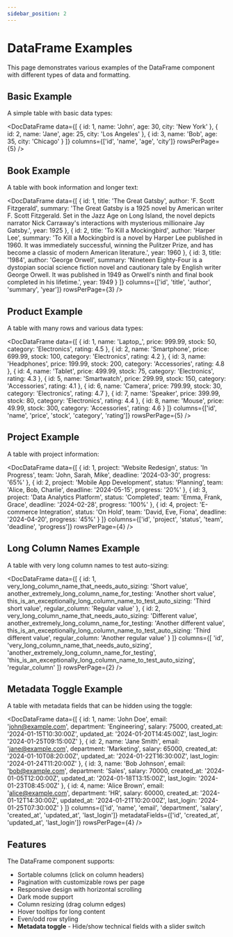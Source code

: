 ```yaml
---
sidebar_position: 2
---
```



# DataFrame Examples

This page demonstrates various examples of the DataFrame component with different types of data and formatting.

## Basic Example

A simple table with basic data types:

<DocDataFrame
  data={[
    { id: 1, name: 'John', age: 30, city: 'New York' },
    { id: 2, name: 'Jane', age: 25, city: 'Los Angeles' },
    { id: 3, name: 'Bob', age: 35, city: 'Chicago' }
  ]}
  columns={['id', 'name', 'age', 'city']}
  rowsPerPage={5}
/>

## Book Example

A table with book information and longer text:

<DocDataFrame
  data={[
    {
      id: 1,
      title: 'The Great Gatsby',
      author: 'F. Scott Fitzgerald',
      summary: 'The Great Gatsby is a 1925 novel by American writer F. Scott Fitzgerald. Set in the Jazz Age on Long Island, the novel depicts narrator Nick Carraway\'s interactions with mysterious millionaire Jay Gatsby.',
      year: 1925
    },
    {
      id: 2,
      title: 'To Kill a Mockingbird',
      author: 'Harper Lee',
      summary: 'To Kill a Mockingbird is a novel by Harper Lee published in 1960. It was immediately successful, winning the Pulitzer Prize, and has become a classic of modern American literature.',
      year: 1960
    },
    {
      id: 3,
      title: '1984',
      author: 'George Orwell',
      summary: 'Nineteen Eighty-Four is a dystopian social science fiction novel and cautionary tale by English writer George Orwell. It was published in 1949 as Orwell\'s ninth and final book completed in his lifetime.',
      year: 1949
    }
  ]}
  columns={['id', 'title', 'author', 'summary', 'year']}
  rowsPerPage={3}
/>

## Product Example

A table with many rows and various data types:

<DocDataFrame
  data={[
    { id: 1, name: 'Laptop_', price: 999.99, stock: 50, category: 'Electronics', rating: 4.5 },
    { id: 2, name: 'Smartphone', price: 699.99, stock: 100, category: 'Electronics', rating: 4.2 },
    { id: 3, name: 'Headphones', price: 199.99, stock: 200, category: 'Accessories', rating: 4.8 },
    { id: 4, name: 'Tablet', price: 499.99, stock: 75, category: 'Electronics', rating: 4.3 },
    { id: 5, name: 'Smartwatch', price: 299.99, stock: 150, category: 'Accessories', rating: 4.1 },
    { id: 6, name: 'Camera', price: 799.99, stock: 30, category: 'Electronics', rating: 4.7 },
    { id: 7, name: 'Speaker', price: 399.99, stock: 80, category: 'Electronics', rating: 4.4 },
    { id: 8, name: 'Mouse', price: 49.99, stock: 300, category: 'Accessories', rating: 4.6 }
  ]}
  columns={['id', 'name', 'price', 'stock', 'category', 'rating']}
  rowsPerPage={5}
/>

## Project Example

A table with project information:

<DocDataFrame
  data={[
    {
      id: 1,
      project: 'Website Redesign',
      status: 'In Progress',
      team: 'John, Sarah, Mike',
      deadline: '2024-03-30',
      progress: '65%'
    },
    {
      id: 2,
      project: 'Mobile App Development',
      status: 'Planning',
      team: 'Alice, Bob, Charlie',
      deadline: '2024-05-15',
      progress: '20%'
    },
    {
      id: 3,
      project: 'Data Analytics Platform',
      status: 'Completed',
      team: 'Emma, Frank, Grace',
      deadline: '2024-02-28',
      progress: '100%'
    },
    {
      id: 4,
      project: 'E-commerce Integration',
      status: 'On Hold',
      team: 'David, Eve, Fiona',
      deadline: '2024-04-20',
      progress: '45%'
    }
  ]}
  columns={['id', 'project', 'status', 'team', 'deadline', 'progress']}
  rowsPerPage={4}
/>

## Long Column Names Example

A table with very long column names to test auto-sizing:

<DocDataFrame
  data={[
    {
      id: 1,
      very_long_column_name_that_needs_auto_sizing: 'Short value',
      another_extremely_long_column_name_for_testing: 'Another short value',
      this_is_an_exceptionally_long_column_name_to_test_auto_sizing: 'Third short value',
      regular_column: 'Regular value'
    },
    {
      id: 2,
      very_long_column_name_that_needs_auto_sizing: 'Different value',
      another_extremely_long_column_name_for_testing: 'Another different value',
      this_is_an_exceptionally_long_column_name_to_test_auto_sizing: 'Third different value',
      regular_column: 'Another regular value'
    }
  ]}
  columns={[
    'id',
    'very_long_column_name_that_needs_auto_sizing',
    'another_extremely_long_column_name_for_testing',
    'this_is_an_exceptionally_long_column_name_to_test_auto_sizing',
    'regular_column'
  ]}
  rowsPerPage={2}
/>

## Metadata Toggle Example

A table with metadata fields that can be hidden using the toggle:

<DocDataFrame
  data={[
    {
      id: 1,
      name: 'John Doe',
      email: 'john@example.com',
      department: 'Engineering',
      salary: 75000,
      created_at: '2024-01-15T10:30:00Z',
      updated_at: '2024-01-20T14:45:00Z',
      last_login: '2024-01-25T09:15:00Z'
    },
    {
      id: 2,
      name: 'Jane Smith',
      email: 'jane@example.com',
      department: 'Marketing',
      salary: 65000,
      created_at: '2024-01-10T08:20:00Z',
      updated_at: '2024-01-22T16:30:00Z',
      last_login: '2024-01-24T11:20:00Z'
    },
    {
      id: 3,
      name: 'Bob Johnson',
      email: 'bob@example.com',
      department: 'Sales',
      salary: 70000,
      created_at: '2024-01-05T12:00:00Z',
      updated_at: '2024-01-18T13:15:00Z',
      last_login: '2024-01-23T08:45:00Z'
    },
    {
      id: 4,
      name: 'Alice Brown',
      email: 'alice@example.com',
      department: 'HR',
      salary: 60000,
      created_at: '2024-01-12T14:30:00Z',
      updated_at: '2024-01-21T10:20:00Z',
      last_login: '2024-01-25T07:30:00Z'
    }
  ]}
  columns={['id', 'name', 'email', 'department', 'salary', 'created_at', 'updated_at', 'last_login']}
  metadataFields={['id', 'created_at', 'updated_at', 'last_login']}
  rowsPerPage={4}
/>

## Features

The DataFrame component supports:
- Sortable columns (click on column headers)
- Pagination with customizable rows per page
- Responsive design with horizontal scrolling
- Dark mode support
- Column resizing (drag column edges)
- Hover tooltips for long content
- Even/odd row styling
- **Metadata toggle** - Hide/show technical fields with a slider switch 